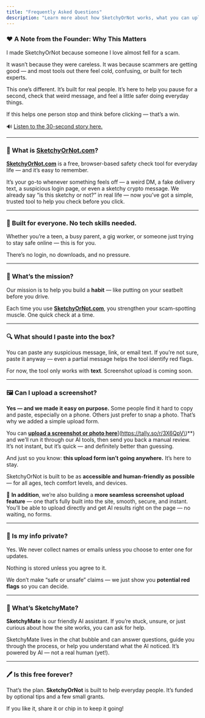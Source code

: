 ```yaml
---
title: "Frequently Asked Questions"
description: "Learn more about how SketchyOrNot works, what you can upload, and how we keep your experience private and judgment-free."
---
```


### ❤️ A Note from the Founder: Why This Matters

I made SketchyOrNot because someone I love almost fell for a scam.

It wasn’t because they were careless. It was because scammers are getting good — and most tools out there feel cold, confusing, or built for tech experts.

This one’s different. It’s built for real people. It’s here to help you pause for a second, check that weird message, and feel a little safer doing everyday things.

If this helps one person stop and think before clicking — that’s a win.

🔊 [Listen to the 30-second story here.](https://sketchyornothabit.netlify.app/audio/SketchyOrNot.com.mp3)

---

### 💬 What is [SketchyOrNot.com](http://SketchyOrNot.com)?

[**SketchyOrNot.com**](http://SketchyOrNot.com) is a free, browser-based safety check tool for everyday life — and it’s easy to remember.

It’s your go-to whenever something feels off — a weird DM, a fake delivery text, a suspicious login page, or even a sketchy crypto message. We already say “is this sketchy or not?” in real life — now you’ve got a simple, trusted tool to help you check before you click.

---

### 🧠 Built for everyone. No tech skills needed.

Whether you’re a teen, a busy parent, a gig worker, or someone just trying to stay safe online — this is for you.

There’s no login, no downloads, and no pressure.

---

### 🎯 What’s the mission?

Our mission is to help you build a **habit** — like putting on your seatbelt before you drive.  

Each time you use [**SketchyOrNot.com**](http://SketchyOrNot.com), you strengthen your scam-spotting muscle. One quick check at a time.

---

### 🔍 What should I paste into the box?

You can paste any suspicious message, link, or email text. If you’re not sure, paste it anyway — even a partial message helps the tool identify red flags.

For now, the tool only works with **text**. Screenshot upload is coming soon.

---

### 🖼️ Can I upload a screenshot?

**Yes — and we made it easy on purpose.** Some people find it hard to copy and paste, especially on a phone. Others just prefer to snap a photo. That’s why we added a simple upload form.

You can **[upload a screenshot or photo here](**[**https://tally.so/r/3X6QpV)**](https://tally.so/r/3X6QpV\)**) and we’ll run it through our AI tools, then send you back a manual review. It’s not instant, but it’s quick — and definitely better than guessing.

And just so you know: **this upload form isn’t going anywhere.** It’s here to stay.  

SketchyOrNot is built to be as **accessible and human-friendly as possible** — for all ages, tech comfort levels, and devices.

🚧 **In addition**, we’re also building a **more seamless screenshot upload feature** — one that’s fully built into the site, smooth, secure, and instant. You’ll be able to upload directly and get AI results right on the page — no waiting, no forms.

---

### 🔐 Is my info private?

Yes. We never collect names or emails unless you choose to enter one for updates.  

Nothing is stored unless you agree to it.

We don’t make “safe or unsafe” claims — we just show you **potential red flags** so you can decide.

---

### 🤖 What’s SketchyMate?

**SketchyMate** is our friendly AI assistant. If you’re stuck, unsure, or just curious about how the site works, you can ask for help.

SketchyMate lives in the chat bubble and can answer questions, guide you through the process, or help you understand what the AI noticed. It’s powered by AI — not a real human (yet\!).

---

### 🖊️ Is this free forever?

That’s the plan. **SketchyOrNot** is built to help everyday people. It’s funded by optional tips and a few small grants.

If you like it, share it or chip in to keep it going\!